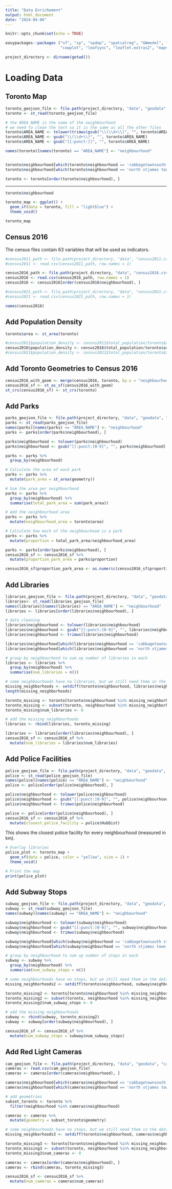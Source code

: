 ```yaml
---
title: "Data Enrichement"
output: html_document
date: "2024-04-06"
---
```


```r
knitr::opts_chunk$set(echo = TRUE)
```

```r
easypackages::packages ("sf", "sp", "spdep", "spatialreg", "GWmodel", "tmap", "mapview", "car", "RColorBrewer", 
                        "cowplot", "leafsync", "leaflet.extras2", "mapview", "tidyverse", "patchwork")
```

```r
project_directory <- dirname(getwd())
```

# Loading Data

## Toronto Map

```r
toronto_geojson_file <- file.path(project_directory, "data", "geodata", "neighbourhoods.geojson")
toronto <- st_read(toronto_geojson_file)
```

```r
# the AREA_NAME is the name of the neighbourhood
# we need to clean the text so it is the same as all the other files
toronto$AREA_NAME <- tolower(trimws(gsub("\\(\\d+\\)", "", toronto$AREA_NAME)))
toronto$AREA_NAME <- gsub("\\(\\d+\\)", "", toronto$AREA_NAME)
toronto$AREA_NAME <- gsub("[[:punct:]]", "", toronto$AREA_NAME)

names(toronto)[names(toronto) == "AREA_NAME"] <- "neighbourhood"


toronto$neighbourhood[which(toronto$neighbourhood == 'cabbagetownsouth stjames town')] <- 'cabbagetownsouth st james town'
toronto$neighbourhood[which(toronto$neighbourhood == 'north stjames town')] <- 'north st james town'

toronto <- toronto[order(toronto$neighbourhood), ]
```

------------------------------------------------------------------------

```r
toronto$neighbourhood
```

```r
toronto_map <- ggplot() +
  geom_sf(data = toronto, fill = "lightblue") +
  theme_void()

toronto_map
```

## Census 2016

The census files contain 63 variables that will be used as indicators.

```r
#census2011_path <- file.path(project_directory, "data", "census2011.csv")
#census2011 <- read.csv(census2011_path, row.names = 1)

census2016_path <- file.path(project_directory, "data", "census2016.csv")
census2016 <- read.csv(census2016_path, row.names = 1)
census2016 <- census2016[order(census2016$neighbourhood), ]

#census2021_path <- file.path(project_directory, "data", "census2021.csv")
#census2021 <- read.csv(census2021_path, row.names = 1)
```

```r
names(census2016)
```

## Add Population Density

```r
toronto$area <- st_area(toronto)
```

```r
#census2011$population_density <- census2011$total_population/toronto$area
census2016$population_density <- census2016$total_population/toronto$area
#census2021$population_density <- census2021$total_population/toronto$area
```

## Add Toronto Geometries to Census 2016

```r
census2016_with_geom <- merge(census2016, toronto, by.x = "neighbourhood", by.y = "neighbourhood", all.x = TRUE)
census2016_sf <- st_as_sf(census2016_with_geom)
st_crs(census2016_sf) <- st_crs(toronto)
```

## Add Parks

```r
parks_geojson_file <- file.path(project_directory, "data", "geodata", "parks.geojson")
parks <- st_read(parks_geojson_file)
names(parks)[names(parks) == "AREA_NAME"] <- "neighbourhood"
parks <- parks[order(parks$neighbourhood), ]
```

```r
parks$neighbourhood <- tolower(parks$neighbourhood)
parks$neighbourhood <- gsub("[[:punct:]0-9]", "", parks$neighbourhood)
```

```r
parks <- parks %>%
  group_by(neighbourhood)

# Calculate the area of each park
parks <- parks %>%
  mutate(park_area = st_area(geometry))

# Sum the area per neighbourhood
parks <- parks %>%
  group_by(neighbourhood) %>%
  summarise(total_park_area = sum(park_area))

# Add the neighbourhood area
parks <- parks %>%
  mutate(neighbourhood_area = toronto$area)

# Calculate how much of the neighbourhood is a park
parks <- parks %>%
  mutate(proportion = total_park_area/neighbourhood_area)
```

```r
parks <- parks[order(parks$neighbourhood), ]
census2016_sf <- census2016_sf %>%
  mutate(proportion_park_area = parks$proportion)

census2016_sf$proportion_park_area <- as.numeric(census2016_sf$proportion_park_area)
```

## Add Libraries

```r
libraries_geojson_file <- file.path(project_directory, "data", "geodata", "libraries.geojson")
libraries<- st_read(libraries_geojson_file)
names(libraries)[names(libraries) == "AREA_NAME"] <- "neighbourhood"
libraries <- libraries[order(libraries$neighbourhood), ]
```

```r
# data cleaning
libraries$neighbourhood <- tolower(libraries$neighbourhood)
libraries$neighbourhood <- gsub("[[:punct:]0-9]", "", libraries$neighbourhood)
libraries$neighbourhood <- trimws(libraries$neighbourhood)

libraries$neighbourhood[which(libraries$neighbourhood == 'cabbagetownsouth stjames town')] <- 'cabbagetownsouth st james town'
libraries$neighbourhood[which(libraries$neighbourhood == 'north stjames town')] <- 'north st james town'
```

```r
# group by neighbourhood to sum up number of libraries in each
libraries <- libraries %>%
  group_by(neighbourhood) %>%
  summarise(num_libraries = n())
```

```r
# some neighbourhoods have no libraries, but we still need them in the data
missing_neighborhoods <- setdiff(toronto$neighbourhood, libraries$neighbourhood)
length(missing_neighborhoods)

toronto_missing <- toronto[toronto$neighbourhood %in% missing_neighborhoods, ]
toronto_missing <- subset(toronto, neighbourhood %in% missing_neighborhoods, select = c("neighbourhood", "geometry"))
toronto_missing$num_libraries <- 0
```

```r
# add the missing neighbourhoods
libraries <- rbind(libraries, toronto_missing)
```

```r
libraries <- libraries[order(libraries$neighbourhood), ]
census2016_sf <- census2016_sf %>%
  mutate(num_libraries = libraries$num_libraries)
```

## Add Police Facilities

```r
police_geojson_file <- file.path(project_directory, "data", "geodata", "distance_to_police.geojson")
police <- st_read(police_geojson_file)
names(police)[names(police) == "AREA_NAME"] <- "neighbourhood"
police <- police[order(police$neighbourhood), ]
```

```r
police$neighbourhood <- tolower(police$neighbourhood)
police$neighbourhood <- gsub("[[:punct:]0-9]", "", police$neighbourhood)
police$neighbourhood <- trimws(police$neighbourhood)
```

```r
police <- police[order(police$neighbourhood), ]
census2016_sf <- census2016_sf %>%
  mutate(closest_police_facility = police$HubDist)
```

This shows the closest police facility for every neighbourhood (measured in km).

```r
# Overlay libraries
police_plot <- toronto_map +
  geom_sf(data = police, color = "yellow", size = 1) +
  theme_void()

# Print the map
print(police_plot)
```

## Add Subway Stops

```r
subway_geojson_file <- file.path(project_directory, "data", "geodata", "subway_stops.geojson")
subway <- st_read(subway_geojson_file)
names(subway)[names(subway) == "AREA_NAME"] <- "neighbourhood"
```

```r
subway$neighbourhood <- tolower(subway$neighbourhood)
subway$neighbourhood <- gsub("[[:punct:]0-9]", "", subway$neighbourhood)
subway$neighbourhood <- trimws(subway$neighbourhood)
```

```r
subway$neighbourhood[which(subway$neighbourhood == 'cabbagetownsouth stjames town')] <- 'cabbagetownsouth st james town'
subway$neighbourhood[which(subway$neighbourhood == 'north stjames town')] <- 'north st james town'
```

```r
# group by neighbourhood to sum up number of stops in each
subway <- subway %>%
  group_by(neighbourhood) %>%
  summarise(num_subway_stops = n())
```

```r
# some neighbourhoods have no stops, but we still need them in the data
missing_neighborhoods2 <- setdiff(toronto$neighbourhood, subway$neighbourhood)

toronto_missing2 <- toronto[toronto$neighbourhood %in% missing_neighborhoods2, ]
toronto_missing2 <- subset(toronto, neighbourhood %in% missing_neighborhoods2, select = c("neighbourhood", "geometry"))
toronto_missing2$num_subway_stops <- 0
```

```r
# add the missing neighbourhoods
subway <- rbind(subway, toronto_missing2)
subway <- subway[order(subway$neighbourhood), ]
```

```r
census2016_sf <- census2016_sf %>%
  mutate(num_subway_stops = subway$num_subway_stops)
```

## Add Red Light Cameras

```r
cam_geojson_file <- file.path(project_directory, "data", "geodata", "cam2016.csv")
cameras <- read.csv(cam_geojson_file)
cameras <- cameras[order(cameras$neighbourhood), ]
```

```r
cameras$neighbourhood[which(cameras$neighbourhood == 'cabbagetownsouth stjames town')] <- 'cabbagetownsouth st james town'
cameras$neighbourhood[which(cameras$neighbourhood == 'north stjames town')] <- 'north st james town'
```

```r
# add geometries
subset_toronto <- toronto %>%
  filter(neighbourhood %in% cameras$neighbourhood)

cameras <- cameras %>%
  mutate(geometry = subset_toronto$geometry)
```

```r
# some neighbourhoods have no stops, but we still need them in the data
missing_neighborhoods3 <- setdiff(toronto$neighbourhood, cameras$neighbourhood)

toronto_missing3 <- toronto[toronto$neighbourhood %in% missing_neighborhoods3, ]
toronto_missing3 <- subset(toronto, neighbourhood %in% missing_neighborhoods3, select = c("neighbourhood"))
toronto_missing3$num_cameras <- 0
```

```r
cameras <- cameras[order(cameras$neighbourhood), ]
cameras <- rbind(cameras, toronto_missing3)
```

```r
census2016_sf <- census2016_sf %>%
  mutate(num_cameras = cameras$num_cameras)
```

